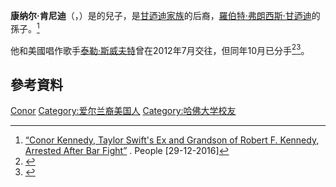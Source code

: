 {{expand|time=2016-06-01T00:17:45+00:00}}
'''康纳尔·肯尼迪'''（{{Lang-en|John Conor Richardson Kennedy}}，{{bd|1994年|7月25日|catidx=Kennedy, Conor}}）是{{le|小羅伯特甘迺迪|Robert F. Kennedy Jr.}}的兒子，是[[甘迺迪家族|甘迺迪家族]]的后裔，[[羅伯特·弗朗西斯·甘迺迪|羅伯特·弗朗西斯·甘迺迪]]的孫子。<ref>[https://people.com/crime/conor-kennedy-arrested-aspen/ “Conor Kennedy, Taylor Swift's Ex and Grandson of Robert F. Kennedy, Arrested After Bar Fight”] {{Wayback|url=https://people.com/crime/conor-kennedy-arrested-aspen/ |date=20210126183935 }}. People [29-12-2016]</ref>

他和美國唱作歌手[[泰勒·斯威夫特|泰勒·斯威夫特]]曾在2012年7月交往，但同年10月已分手<ref>{{cite news |last=Kaplan |first=Don |url=http://www.nypost.com/p/news/national/beautiful_music_by_rfk_kid_swift_ZlQJVWd0fPa1IRyGiKsodJ |title=RFK grandson Conor Kennedy spends weekend with singer Taylor Swift at Kennedy compound in Massachusetts |work=New York Post |date=2012-07-25 |accessdate=2012-07-31 |archive-date=2012-10-27 |archive-url=https://web.archive.org/web/20121027141720/http://www.nypost.com/p/news/national/beautiful_music_by_rfk_kid_swift_ZlQJVWd0fPa1IRyGiKsodJ |dead-url=no }}</ref><ref>{{cite web |author=Taylor Swift |url=http://www.people.com/people/article/0,,20642336,00.html |title=Taylor Swift, Conor Kennedy Split; Couple Break Up |work=People |date=2012-10-30 |accessdate=2012-11-07 |archive-date=2016-03-03 |archive-url=https://web.archive.org/web/20160303203625/http://www.people.com/people/article/0,,20642336,00.html |dead-url=no }}</ref>。

==參考資料==
{{reflist}}

{{美國人物小作品}}

{{DEFAULTSORT: Kennedy, Conor}}
[[Category:肯尼迪家族|Conor]]
[[Category:爱尔兰裔美国人|Category:爱尔兰裔美国人]]
[[Category:哈佛大学校友|Category:哈佛大学校友]]